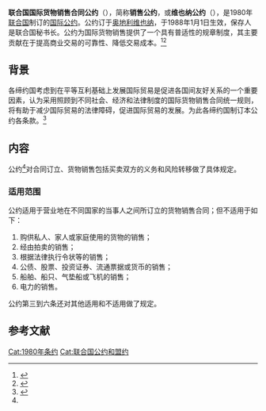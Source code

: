 {{Infobox treaty
|name=销售公约
|long_name=联合国国际货物销售合同公约
|date_signed=1980年4月11日
|date_effective=1988年1月1日
|location_signed={{AUT}}维也纳
|depositor={{UNO}}[[联合国秘书长|秘书长]]
|languages=阿拉伯文<br>中文<br>英文<br>法文<br>俄文<br>西班牙文
|signatories=18
|parties=94(截至2020年12月24日)<ref>{{Cite web|title=10. United Nations Convention on Contracts for the International Sale of Goods|url=https://treaties.un.org/Pages/ViewDetails.aspx?src=TREATY&mtdsg_no=X-10&chapter=10&lang=en|publisher=United Nations|language=en|accessdate=2020-12-24}}</ref>
|wikisource=联合国国际货物销售合同公约
}}

'''联合国国际货物销售合同公约'''（{{lang-en|United Nations Convention on Contracts for the International Sale of Goods - CISG}}），简称'''销售公约'''，或'''维也纳公约'''（{{lang-en|Vienna Convention}}），是1980年[[联合国|联合国]]制订的[[国际公约|国际公约]]。公约订于[[奥地利|奥地利]][[维也纳|维也纳]]，于1988年1月1日生效，保存人是联合国秘书长。公约为国际货物销售提供了一个具有普适性的规章制度，其主要贡献在于提高商业交易的可靠性、降低交易成本。<ref>{{Cite web|title=联合国国际货物销售合同公约|url=http://treaty.mfa.gov.cn/Treaty/web/detail1.jsp?objid=1531876008552|publisher=中华人民共和国条约数据库|language=zh-hans|accessdate=2020-12-24}}</ref><ref>{{Cite web|title=《联合国国际货物销售合同公约》（1980年，维也纳）（《销售公约》）|url=https://uncitral.un.org/zh/texts/salegoods/conventions/sale_of_goods/cisg|publisher=联合国国际贸易法委员会|language=zh-hans|accessdate=2020-12-24}}</ref>

== 背景 ==
各缔约国考虑到在平等互利基础上发展国际贸易是促进各国间友好关系的一个重要因素，认为采用照顾到不同社会、经济和法律制度的国际货物销售合同统一规则，将有助于减少国际贸易的法律障碍，促进国际贸易的发展。为此各缔约国制订本公约各条款。<ref name=":0">{{Cite web|title=联合国国际货物销售合同公约|url=http://treaty.mfa.gov.cn/tykfiles/20180718/1531876008552.pdf|publisher=中华人民共和国外交部|language=zh-hans|accessdate=2020-12-24}}</ref>

== 内容 ==
公约<ref name=":0"/>对合同订立、货物销售包括买卖双方的义务和风险转移做了具体规定。
=== 适用范围 ===
公约适用于营业地在不同国家的当事人之间所订立的货物销售合同；但不适用于如下：
# 购供私人、家人或家庭使用的货物的销售；
# 经由拍卖的销售；
# 根据法律执行令状等的销售；
# 公债、股票、投资证券、流通票据或货币的销售；
# 船舶、船只、气垫船或飞机的销售；
# 电力的销售。
公约第三到六条还对其他适用和不适用做了规定。

== 参考文献 ==
{{reflist}}

[[Cat:1980年条约|Cat:1980年条约]]
[[Cat:联合国公约和盟约|Cat:联合国公约和盟约]]
